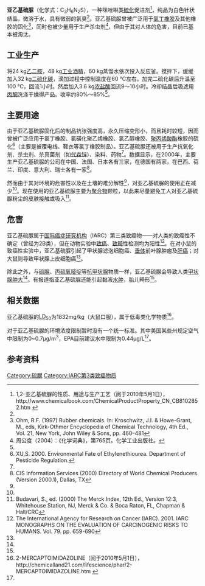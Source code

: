 {{Chembox
| Name = 亚乙基硫脲
| NameEn = Ethylene thiourea
| ImageFile = Ethylenthioharnstoff.svg
| ImageSize = 200px
| IUPACName = Imidazoline-2-thiol
| OtherNames = 乙撑硫脲、乙烯硫脲
| Abbreviations = ETU 
| Section1 = {{Chembox Identifiers
| CASNo = 96-45-7 
| CASNo_Ref = {{cascite|correct|CAS}}
| PubChem = 2723650
| ChemSpiderID = 2005851
| SMILES = C1CNC(=S)N1
| InChI = 1/C3H6N2S/c6-3-4-1-2-5-3/h1-2H2,(H2,4,5,6)
| InChIKey = PDQAZBWRQCGBEV-UHFFFAOYAQ
| StdInChI = 1S/C3H6N2S/c6-3-4-1-2-5-3/h1-2H2,(H2,4,5,6)
| StdInChIKey = PDQAZBWRQCGBEV-UHFFFAOYSA-N
| EINECS = 202-506-9
| RTECS = NI9625000
| KEGG = C14398
}}
| Section2 = {{Chembox Properties
|   Formula = C<sub>3</sub>H<sub>6</sub>N<sub>2</sub>S
|   MolarMass = 102.15814
|   Appearance = 白色针状结晶
|   Density = 1.417 g/cm<sup>3</sup>
|   MeltingPtC = 204
|   BoilingPtK = 595
|   Solubility = 20 g/L (30 °C)
|   VaporPressure = 0.2 h[[帕斯卡|Pa]] }}
| Section7 = {{Chembox Hazards
|   EUIndex = 613-039-00-9
|   EUClass = {{Hazchem T}}
|   NFPA-H = 2
|   NFPA-F = 1
|   NFPA-R = 0
|   NFPA-O =
|   RPhrases = {{R61}}, {{R22}}
|   SPhrases = {{S53}}, {{S45}}
|   FlashPt = 252 °C}}
| Section8 = {{Chembox Related
|   OtherCpds = [[硫脲|硫脲]]}}
}}

'''亚乙基硫脲'''（化学式：C<sub>3</sub>H<sub>6</sub>N<sub>2</sub>S），一种咪唑啉类[[硫化|硫化]]促进剂<ref name="ln">1,2-亚乙基硫脲的性质、用途与生产工艺（阅于2010年5月1日），http://www.chemicalbook.com/ChemicalProductProperty_CN_CB8102852.htm {{Wayback|url=http://www.chemicalbook.com/ChemicalProductProperty_CN_CB8102852.htm |date=20180729125402 }}</ref>，纯品为白色针状结晶，微溶于水，具有微弱的氨臭<ref name="hx" />。亚乙基硫脲曾被广泛用于[[氯丁橡胶|氯丁橡胶]]及其他橡胶的固化<ref name="ohm">Ohm, R.F. (1997) Rubber chemicals. In: Kroschwitz, J.I. & Howe-Grant, M., eds, Kirk-Othmer
Encyclopedia of Chemical Technology, 4th Ed., Vol. 21, New York, John Wiley & Sons,
pp. 460–481</ref>，同时也被少量用于生产杀虫剂<ref name="hx">周公度（2004）：《化学词典》，第765页。化学工业出版社。</ref>，但由于其对人体的危害，目前已基本被淘汰。

== 工业生产 ==
将24 kg[[乙二胺|乙二胺]]，48 kg[[工业酒精|工业酒精]]，60 kg蒸馏水依次投入反应釜。搅拌下，缓缓加入32 kg[[二硫化碳|二硫化碳]]，滴加过程中控制温度在60 ℃左右。加完二硫化碳后升温至100 ℃，回流1小时。然后加入3.6 kg[[浓盐酸|浓盐酸]]回流9～10小时。冷却结晶后吸滤用[[丙酮|丙酮]]洗涤干燥得产品。收率约80%～85%<ref name="ln" />。

== 主要用途 ==
由于亚乙基硫脲固化后的制品抗张强度高，永久压缩变形小，而且耗时较短，因而曾被广泛应用于氯丁橡胶、氯磺化聚乙烯橡胶、氯乙醇橡胶、[[聚丙烯酸酯|聚丙烯酸酯]]橡胶的硫化<ref name="ev">XU,S. 2000. Environmental Fate of Ethylenethiourea. Department of Pesticide Regulation.</ref>（主要是被覆电线、鞋衣等氯丁橡胶制品）。亚乙基硫脲还被用于生产抗氧化剂、杀虫剂、杀真菌剂（如[[代森锌|代森锌]]）、染料、药物<ref name="ln" />。数据显示，在2000年，主要生产亚乙基硫脲的公司在中国、法国、日本各有三家，在德国有两家，在巴西、荷兰、印度、意大利、瑞士各有一家<ref>CIS Information Services (2000) Directory of World Chemical Producers (Version 2000.1),
Dallas, TX</ref>。

然而由于其对环境的危害性以及在土壤的难分解性<ref name="ev" />，对亚乙基硫脲的使用正在减少<ref name="ohm" />。现在使用的亚乙基硫脲主要为[[聚合物|聚合物]]颗粒，以此来尽量避免工人对亚乙基硫脲粉尘的皮肤接触或吸入<ref>Budavari, S., ed. (2000) The Merck Index, 12th Ed., Version 12:3, Whitehouse Station, NJ,
Merck & Co. & Boca Raton, FL, Chapman & Hall/CRC</ref>。

== 危害 ==
亚乙基硫脲属于[[国际癌症研究机构|国际癌症研究机构]]（IARC）第三类致癌物——对人类的致癌性不确定（曾经为2B类），但在动物实验中[[致癌|致癌]]、[[致畸|致畸]]性检测均为阳性<ref name="iarc">The International Agency for Research on Cancer (IARC). 2001. IARC MONOGRAPHS ON THE EVALUATION OF CARCINOGENIC RISKS TO HUMANS. Vol. 79. pp. 659-690</ref>。在对小鼠的致癌性实验中，亚乙基硫脲引起了甲状腺滤泡细胞癌、[[垂体|垂体]]前叶腺肿瘤及[[肝癌|肝癌]]；对大鼠则导致甲状腺上皮细胞癌<ref name="iarc" />。

除此之外，与[[硫脲|硫脲]]、[[丙硫氧嘧啶|丙硫氧嘧啶]]等[[抗甲状腺|抗甲状腺]]物质一样，亚乙基硫脲会导致人类[[甲状腺肿大|甲状腺肿大]]<ref name="hx" />。有报道指亚乙基硫脲还能引起黏液[[水肿|水肿]]，胎儿畸形<ref name="hx" />。

==相关数据==
亚乙基硫脲的[[LD50|LD<sub>50</sub>]]为1832mg/kg（大鼠口服），属于低毒类化学物质<ref>2-MERCAPTOIMIDAZOLINE（阅于2010年5月1日），http://chemicalland21.com/lifescience/phar/2-MERCAPTOIMIDAZOLINE.htm {{Wayback|url=http://chemicalland21.com/lifescience/phar/2-MERCAPTOIMIDAZOLINE.htm |date=20140606042113 }}</ref>。

对于亚乙基硫脲的环境浓度限制暂时没有一个统一标准。其中美国某些州规定空气中限制为0~0.7μg/m<sup>3</sup>，EPA目前建议水中限制为0.44μg/L<ref name="hx" />。

==参考资料==
{{reflist}}

[[Category:硫脲|Category:硫脲]]
[[Category:IARC第3类致癌物质|Category:IARC第3类致癌物质]]